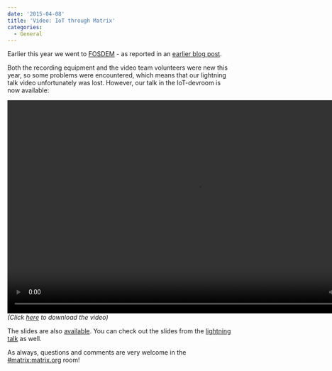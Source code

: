 ```yaml
---
date: '2015-04-08'
title: 'Video: IoT through Matrix'
categories:
  - General
---
```


Earlier this year we went to <a href="http://fosdem.org" title="FOSDEM">FOSDEM</a> - as reported in an <a href="http://matrix.org/blog/2015/02/04/back-from-fosdem/" title="earlier blog post">earlier blog post</a>. 

Both the recording equipment and the video team volunteers were new this year, so some problems were encountered, which means that our lightning talk video unfortunately was lost. However, our talk in the IoT-devroom is now available:

<video width="853" height="480" controls>
  <source src="http://matrix.org/video/IoT-through-Matrix.mp4" type="video/mp4" />
Your browser does not support the video tag.
</video>
<em>(Click <a href="http://matrix.org/video/IoT-through-Matrix.mp4" title="here">here</a> to download the video)</em>

The slides are also <a href="http://matrix.org/blog/wp-content/uploads/2015/02/2015-02-01-Matrix-IoT-FOSDEM.pdf">available</a>. You can check out the slides from the <a href="http://matrix.org/blog/wp-content/uploads/2015/02/2015-01-31-Matrix_FOSDEM.pdf" title="lightning talk">lightning talk</a> as well.

As always, questions and comments are very welcome in the <a href="https://matrix.org/beta/#/room/#matrix:matrix.org" title="#matrix:matrix.org">#matrix:matrix.org</a> room! 